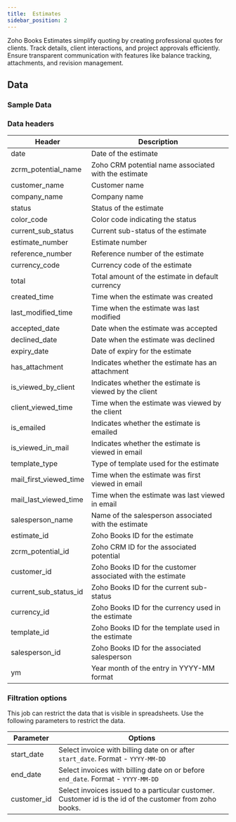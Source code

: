 ```yaml
---
title:  Estimates
sidebar_position: 2
---
```




Zoho Books Estimates simplify quoting by creating professional quotes for clients. Track details, client interactions, and project approvals efficiently. Ensure transparent communication with features like balance tracking, attachments, and revision management.

<AddJob
  template="gsheet_zoho_books_db_get_estimates"
/>


## Data

### Sample Data

<Gsheet
  src="https://docs.google.com/spreadsheets/d/1-gX-uq5YrTW-6gQJYM-mNXitEOfJLTiQCvPtV8CR1Yc/edit#gid=1625528809"
/>


### Data headers

| Header                  | Description                                         |
|-------------------------|-----------------------------------------------------|
| date                    | Date of the estimate                                |
| zcrm_potential_name     | Zoho CRM potential name associated with the estimate|
| customer_name           | Customer name                                       |
| company_name            | Company name                                        |
| status                  | Status of the estimate                              |
| color_code              | Color code indicating the status                    |
| current_sub_status      | Current sub-status of the estimate                  |
| estimate_number         | Estimate number                                     |
| reference_number        | Reference number of the estimate                    |
| currency_code           | Currency code of the estimate                       |
| total                   | Total amount of the estimate in default currency    |
| created_time            | Time when the estimate was created                  |
| last_modified_time      | Time when the estimate was last modified            |
| accepted_date           | Date when the estimate was accepted                 |
| declined_date           | Date when the estimate was declined                 |
| expiry_date             | Date of expiry for the estimate                      |
| has_attachment          | Indicates whether the estimate has an attachment    |
| is_viewed_by_client     | Indicates whether the estimate is viewed by the client|
| client_viewed_time      | Time when the estimate was viewed by the client      |
| is_emailed              | Indicates whether the estimate is emailed           |
| is_viewed_in_mail       | Indicates whether the estimate is viewed in email    |
| template_type           | Type of template used for the estimate               |
| mail_first_viewed_time  | Time when the estimate was first viewed in email    |
| mail_last_viewed_time   | Time when the estimate was last viewed in email     |
| salesperson_name        | Name of the salesperson associated with the estimate |
| estimate_id             | Zoho Books ID for the estimate                       |
| zcrm_potential_id       | Zoho CRM ID for the associated potential             |
| customer_id             | Zoho Books ID for the customer associated with the estimate|
| current_sub_status_id   | Zoho Books ID for the current sub-status             |
| currency_id             | Zoho Books ID for the currency used in the estimate  |
| template_id             | Zoho Books ID for the template used in the estimate  |
| salesperson_id          | Zoho Books ID for the associated salesperson        |
| ym                      | Year month of the entry in YYYY-MM format            |


### Filtration options

This job can restrict the data that is visible in spreadsheets. Use the following parameters to restrict the data.

| Parameter | Options |
|----|----|
| start_date | Select invoice with billing date on or after `start_date`. Format - `YYYY-MM-DD` |
| end_date | Select invoices with billing date on or before `end_date`. Format - `YYYY-MM-DD` |
| customer_id | Select invoices issued to a particular customer. Customer id is the id of the customer from zoho books.  |



<!---
## Others

### Similar jobs

Similar sort of data can be achieved by using get accounting transaction job and filtering it by invoice type. 

### Reports that use this job

Here are some of the report templates that use this job: 
-->